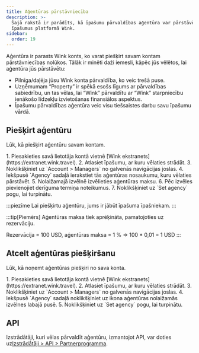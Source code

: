 ```yaml
---
title: Aģentūras pārstāvniecība
description: >-
  Šajā rakstā ir parādīts, kā īpašumu pārvaldības aģentūra var pārstāvēt
  īpašumus platformā Wink.
sidebar:
  order: 19
---
```


Aģentūra ir parasts Wink konts, ko varat piešķirt savam kontam pārstāvniecības nolūkos. Tālāk ir minēti daži iemesli, kāpēc jūs vēlētos, lai aģentūra jūs pārstāvētu:

* Pilnīga/daļēja jūsu Wink konta pārvaldība, ko veic trešā puse.
* Uzņēmumam “Property” ir spēkā esošs līgums ar pārvaldības sabiedrību, un tas vēlas, lai “Wink” pārvaldītu ar “Wink” starpniecību ienākošo līdzekļu izvietošanas finansiālos aspektus.
* Īpašumu pārvaldības aģentūra veic visu tiešsaistes darbu savu īpašumu vārdā.

## Piešķirt aģentūru

Lūk, kā piešķirt aģentūru savam kontam.

<Steps>
  1. Piesakieties savā lietotāja kontā vietnē [Wink ekstranets](https://extranet.wink.travel).
  2. Atlasiet īpašumu, ar kuru vēlaties strādāt.
  3. Noklikšķiniet uz `Account > Managers` no galvenās navigācijas joslas.
  4. Iekšpusē `Agency` sadaļā ierakstiet tās aģentūras nosaukumu, kuru vēlaties pārstāvēt.
  5. Nolaižamajā izvēlnē izvēlieties aģentūras maksu.
  6. Pēc izvēles pievienojiet derīguma termiņa noteikumus.
  7. Noklikšķiniet uz `Set agency` pogu, lai turpinātu.
</Steps>


:::piezīme
Lai piešķirtu aģentūru, jums ir jābūt īpašuma īpašniekam.
:::

:::tip\[Piemērs]
Aģentūras maksa tiek aprēķināta, pamatojoties uz rezervāciju.

Rezervācija = 100 USD, aģentūras maksa = 1 % => 100 \* 0,01 = 1 USD
:::

## Atcelt aģentūras piešķiršanu

Lūk, kā noņemt aģentūras piešķiri no sava konta.

<Steps>
  1. Piesakieties savā lietotāja kontā vietnē [Wink ekstranets](https://extranet.wink.travel).
  2. Atlasiet īpašumu, ar kuru vēlaties strādāt.
  3. Noklikšķiniet uz `Account > Managers` no galvenās navigācijas joslas.
  4. Iekšpusē `Agency` sadaļā noklikšķiniet uz <Badge text="x" variant="danger" size="small" /> ikona aģentūras nolaižamās izvēlnes labajā pusē.
  5. Noklikšķiniet uz `Set agency` pogu, lai turpinātu.
</Steps>


## API

Izstrādātāji, kuri vēlas pārvaldīt aģentūru, izmantojot API, var doties uz[Izstrādātāji > API > Partnerprogramma](/developers/apis/#affiliate-api).

